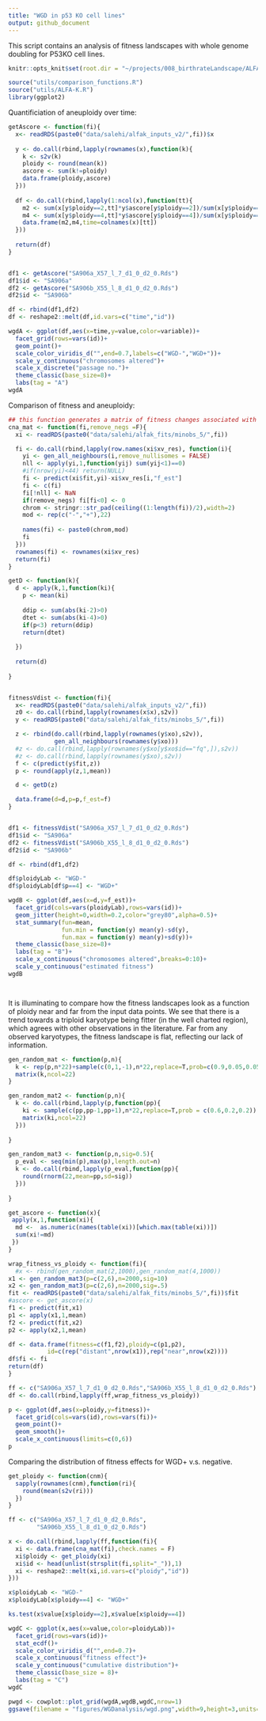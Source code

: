 ```yaml
---
title: "WGD in p53 KO cell lines"
output: github_document
---
```


This script contains an analysis of fitness landscapes with whole genome doubling for P53KO cell lines. 

```r
knitr::opts_knit$set(root.dir = "~/projects/008_birthrateLandscape/ALFA-K/")
```

```r
source("utils/comparison_functions.R")
source("utils/ALFA-K.R")
library(ggplot2)
```



Quantificiation of aneuploidy over time:
```r

getAscore <- function(fi){
  x<- readRDS(paste0("data/salehi/alfak_inputs_v2/",fi))$x
  
  y <- do.call(rbind,lapply(rownames(x),function(k){
    k <- s2v(k)
    ploidy <- round(mean(k))
    ascore <- sum(k!=ploidy)
    data.frame(ploidy,ascore)
  }))
  
  df <- do.call(rbind,lapply(1:ncol(x),function(tt){
    m2 <- sum(x[y$ploidy==2,tt]*y$ascore[y$ploidy==2])/sum(x[y$ploidy==2,tt])
    m4 <- sum(x[y$ploidy==4,tt]*y$ascore[y$ploidy==4])/sum(x[y$ploidy==4,tt])
    data.frame(m2,m4,time=colnames(x)[tt])
  }))
  
  return(df)
}


df1 <- getAscore("SA906a_X57_l_7_d1_0_d2_0.Rds")
df1$id <- "SA906a"
df2 <- getAscore("SA906b_X55_l_8_d1_0_d2_0.Rds")
df2$id <- "SA906b"

df <- rbind(df1,df2)
df <- reshape2::melt(df,id.vars=c("time","id"))

wgdA <- ggplot(df,aes(x=time,y=value,color=variable))+
  facet_grid(rows=vars(id))+
  geom_point()+
  scale_color_viridis_d("",end=0.7,labels=c("WGD-","WGD+"))+
  scale_y_continuous("chromosomes altered")+
  scale_x_discrete("passage no.")+
  theme_classic(base_size=8)+
  labs(tag = "A")
wgdA

```
Comparison of fitness and aneuploidy:
```r
## this function generates a matrix of fitness changes associated with each possible CNA for all (frequent) karyotypes in the input file, according to the fitted landscape. 
cna_mat <- function(fi,remove_negs =F){
  xi <- readRDS(paste0("data/salehi/alfak_fits/minobs_5/",fi))

  fi <- do.call(rbind,lapply(row.names(xi$xv_res), function(i){
    yi <- gen_all_neighbours(i,remove_nullisomes = FALSE)
    nll <- apply(yi,1,function(yij) sum(yij<1)==0)
    #if(nrow(yi)<44) return(NULL)
    fi <- predict(xi$fit,yi)-xi$xv_res[i,"f_est"]
    fi <- c(fi)
    fi[!nll] <- NaN
    if(remove_negs) fi[fi<0] <- 0
    chrom <- stringr::str_pad(ceiling((1:length(fi))/2),width=2)
    mod <- rep(c("-","+"),22)
  
    names(fi) <- paste0(chrom,mod)
    fi
  }))
  rownames(fi) <- rownames(xi$xv_res)
  return(fi)
}

getD <- function(k){
  d <- apply(k,1,function(ki){
    p <- mean(ki)
  
    ddip <- sum(abs(ki-2)>0)
    dtet <- sum(abs(ki-4)>0)
    if(p<3) return(ddip)
    return(dtet)
  
  })
  
  return(d)
  
}


fitnessVdist <- function(fi){
  x<- readRDS(paste0("data/salehi/alfak_inputs_v2/",fi))
  z0 <- do.call(rbind,lapply(rownames(x$x),s2v))
  y <- readRDS(paste0("data/salehi/alfak_fits/minobs_5/",fi))

  z <- rbind(do.call(rbind,lapply(rownames(y$xo),s2v)),
             gen_all_neighbours(rownames(y$xo)))
  #z <- do.call(rbind,lapply(rownames(y$xo[y$xo$id=="fq",]),s2v))
  #z <- do.call(rbind,lapply(rownames(y$xo),s2v))
  f <- c(predict(y$fit,z))
  p <- round(apply(z,1,mean))

  d <- getD(z)

  data.frame(d=d,p=p,f_est=f)
}


df1 <- fitnessVdist("SA906a_X57_l_7_d1_0_d2_0.Rds")
df1$id <- "SA906a"
df2 <- fitnessVdist("SA906b_X55_l_8_d1_0_d2_0.Rds")
df2$id <- "SA906b"

df <- rbind(df1,df2)

df$ploidyLab <- "WGD-"
df$ploidyLab[df$p==4] <- "WGD+"

wgdB <- ggplot(df,aes(x=d,y=f_est))+
  facet_grid(cols=vars(ploidyLab),rows=vars(id))+
  geom_jitter(height=0,width=0.2,color="grey80",alpha=0.5)+
  stat_summary(fun=mean,
               fun.min = function(y) mean(y)-sd(y),
               fun.max = function(y) mean(y)+sd(y))+
  theme_classic(base_size=8)+
  labs(tag = "B")+
  scale_x_continuous("chromosomes altered",breaks=0:10)+
  scale_y_continuous("estimated fitness")
wgdB




```

It is illuminating to compare how the fitness landscapes look as a function of ploidy near and far from the input data points. We see that there is a trend towards a triploid karyotype being fitter (in the well charted region), which agrees with other observations in the literature. Far from any observed karyotypes, the fitness landscape is flat, reflecting our lack of information. 
```r

gen_random_mat <- function(p,n){
  k <- rep(p,n*22)+sample(c(0,1,-1),n*22,replace=T,prob=c(0.9,0.05,0.05))
  matrix(k,ncol=22)
}

gen_random_mat2 <- function(p,n){
  k <- do.call(rbind,lapply(p,function(pp){
    ki <- sample(c(pp,pp-1,pp+1),n*22,replace=T,prob = c(0.6,0.2,0.2))
    matrix(ki,ncol=22)
  }))
  
}

gen_random_mat3 <- function(p,n,sig=0.5){
  p_eval <- seq(min(p),max(p),length.out=n)
  k <- do.call(rbind,lapply(p_eval,function(pp){
    round(rnorm(22,mean=pp,sd=sig))
  }))
  
}

get_ascore <- function(x){
 apply(x,1,function(xi){
  md <-  as.numeric(names(table(xi))[which.max(table(xi))])
  sum(xi!=md)
 })
}

wrap_fitness_vs_ploidy <- function(fi){
  #x <- rbind(gen_random_mat(2,1000),gen_random_mat(4,1000))
x1 <- gen_random_mat3(p=c(2,6),n=2000,sig=10)
x2 <- gen_random_mat3(p=c(2,6),n=2000,sig=.5)
fit <- readRDS(paste0("data/salehi/alfak_fits/minobs_5/",fi))$fit
#ascore <- get_ascore(x) 
f1 <- predict(fit,x1)
p1 <- apply(x1,1,mean)
f2 <- predict(fit,x2)
p2 <- apply(x2,1,mean)

df <- data.frame(fitness=c(f1,f2),ploidy=c(p1,p2),
           id=c(rep("distant",nrow(x1)),rep("near",nrow(x2))))
df$fi <- fi
return(df)
}

ff <- c("SA906a_X57_l_7_d1_0_d2_0.Rds","SA906b_X55_l_8_d1_0_d2_0.Rds")
df <- do.call(rbind,lapply(ff,wrap_fitness_vs_ploidy))

p <- ggplot(df,aes(x=ploidy,y=fitness))+
  facet_grid(cols=vars(id),rows=vars(fi))+
  geom_point()+
  geom_smooth()+
  scale_x_continuous(limits=c(0,6))
p
```

Comparing the distribution of fitness effects for WGD+ v.s. negative. 
```r

get_ploidy <- function(cnm){
  sapply(rownames(cnm),function(ri){
    round(mean(s2v(ri)))
  })
}

ff <- c("SA906a_X57_l_7_d1_0_d2_0.Rds",
        "SA906b_X55_l_8_d1_0_d2_0.Rds")

x <- do.call(rbind,lapply(ff,function(fi){
  xi <- data.frame(cna_mat(fi),check.names = F)
  xi$ploidy <- get_ploidy(xi)
  xi$id <- head(unlist(strsplit(fi,split="_")),1) 
  xi <- reshape2::melt(xi,id.vars=c("ploidy","id"))
}))

x$ploidyLab <- "WGD-"
x$ploidyLab[x$ploidy==4] <- "WGD+"

ks.test(x$value[x$ploidy==2],x$value[x$ploidy==4])

wgdC <- ggplot(x,aes(x=value,color=ploidyLab))+
  facet_grid(rows=vars(id))+
  stat_ecdf()+
  scale_color_viridis_d("",end=0.7)+
  scale_x_continuous("fitness effect")+
  scale_y_continuous("cumulative distribution")+
  theme_classic(base_size = 8)+
  labs(tag = "C")
wgdC
```
```r

pwgd <- cowplot::plot_grid(wgdA,wgdB,wgdC,nrow=1)
ggsave(filename = "figures/WGDanalysis/wgd.png",width=9,height=3,units="in")
```